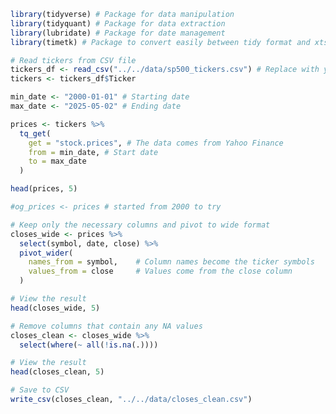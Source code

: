 



```r
library(tidyverse) # Package for data manipulation
library(tidyquant) # Package for data extraction
library(lubridate) # Package for date management
library(timetk) # Package to convert easily between tidy format and xts

# Read tickers from CSV file
tickers_df <- read_csv("../../data/sp500_tickers.csv") # Replace with your actual filename
tickers <- tickers_df$Ticker

min_date <- "2000-01-01" # Starting date
max_date <- "2025-05-02" # Ending date

prices <- tickers %>%
  tq_get(
    get = "stock.prices", # The data comes from Yahoo Finance
    from = min_date, # Start date
    to = max_date
  )

head(prices, 5)
```


```r
#og_prices <- prices # started from 2000 to try

# Keep only the necessary columns and pivot to wide format
closes_wide <- prices %>%
  select(symbol, date, close) %>%
  pivot_wider(
    names_from = symbol,    # Column names become the ticker symbols
    values_from = close     # Values come from the close column
  )

# View the result
head(closes_wide, 5)
```

```r
# Remove columns that contain any NA values
closes_clean <- closes_wide %>%
  select(where(~ all(!is.na(.))))

# View the result
head(closes_clean, 5)
```

```r
# Save to CSV
write_csv(closes_clean, "../../data/closes_clean.csv")
```























































